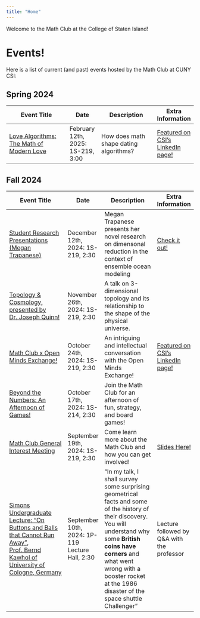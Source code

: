 ```yaml
---
title: "Home"
---
```

Welcome to the Math Club at the College of Staten Island!

# Events!

Here is a list of current (and past) events hosted by the Math Club at CUNY CSI:

## Spring 2024
| **Event Title**                                                                 | **Date**                               | **Description**                                                         | **Extra Information**                 |
|---------------------------------------------------------------------------------|----------------------------------------|-------------------------------------------------------------------------|---------------------------------------|
| [Love Algorithms: The Math of Modern Love](assets/OMExMathClub_flyer.pdf)              | February 12th, 2025: 1S-219, 3:00      | How does math shape dating algorithms? | [Featured on CSI's LinkedIn page!](https://www.linkedin.com/posts/college-of-staten-island-city-university-of-new-york_wearecsi-activity-7256737820742938624-85hG?utm_source=share&utm_medium=member_desktop)             |

## Fall 2024

| **Event Title**                                                                 | **Date**                               | **Description**                                                         | **Extra Information**                 |
|---------------------------------------------------------------------------------|----------------------------------------|-------------------------------------------------------------------------|---------------------------------------|
| [Student Research Presentations (Megan Trapanese)](assets/megan.pf)              | December 12th, 2024: 1S-219, 2:30      | Megan Trapanese presents her novel research on dimensonal reduction in the context of ensemble ocean modeling | [Check it out!](https://www.linkedin.com/posts/college-of-staten-island-city-university-of-new-york_wearecsi-activity-7256737820742938624-85hG?utm_source=share&utm_medium=member_desktop)             |
| [Topology & Cosmology, presented by Dr. Joseph Quinn!](assets/1126_mathclubposter.png)              | November 26th, 2024: 1S-219, 2:30      | A talk on 3-dimensional topology and its relationship to the shape of the physical universe. |              |
| [Math Club x Open Minds Exchange!](assets/OMExMathClub_flyer.pdf)              | October 24th, 2024: 1S-219, 2:30      | An intriguing and intellectual conversation with the Open Minds Exchange! | [Featured on CSI's LinkedIn page!](https://www.linkedin.com/posts/college-of-staten-island-city-university-of-new-york_wearecsi-activity-7256737820742938624-85hG?utm_source=share&utm_medium=member_desktop)             |
| [Beyond the Numbers: An Afternoon of Games!](assets/FallGames1.pdf)            | October 17th, 2024: 1S-214, 2:30      | Join the Math Club for an afternoon of fun, strategy, and board games!   |                   |
| [Math Club General Interest Meeting](assets/general_interest_flyer.pdf)        | September 19th, 2024: 1S-219, 2:30    | Come learn more about the Math Club and how you can get involved!        | [Slides Here!](assets/csimath_club_gim.pdf)     |
| [Simons Undergraduate Lecture: "On Buttons and Balls that Cannot Run Away", Prof. Bernd Kawhol of University of Cologne, Germany](assets/bernd.pdf) | September 10th, 2024: 1P-119 Lecture Hall, 2:30 | "In my talk, I shall survey some surprising geometrical facts and some of the history of their discovery. You will understand why some **British coins have corners** and what went wrong with a booster rocket at the 1986 disaster of the space shuttle Challenger" | Lecture followed by Q&A with the professor |

